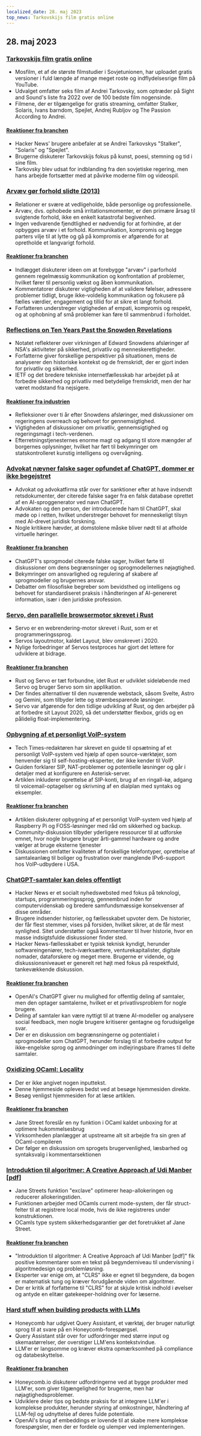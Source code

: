 ```yaml
---
localized_date: 28. maj 2023
top_news: Tarkovskijs film gratis online
---
```




<CallToAction />

<Steps>

## 28. maj 2023

### [Tarkovskijs film gratis online](https://kottke.org/23/05/watch-tarkovskys-best-films-online-for-free)

- Mosfilm, et af de største filmstudier i Sovjetunionen, har uploadet gratis versioner i fuld længde af mange meget roste og indflydelsesrige film på YouTube.
- Udvalget omfatter seks film af Andrei Tarkovsky, som optræder på Sight and Sound's liste fra 2022 over de 100 bedste film nogensinde.
- Filmene, der er tilgængelige for gratis streaming, omfatter Stalker, Solaris, Ivans barndom, Spejlet, Andrej Rubljov og The Passion According to Andrei.

#### [Reaktioner fra branchen](http://news.ycombinator.com/item?id=36096652)

- Hacker News' brugere anbefaler at se Andrei Tarkovskys "Stalker", "Solaris" og "Spejlet".
- Brugerne diskuterer Tarkovskijs fokus på kunst, poesi, stemning og tid i sine film.
- Tarkovsky blev udsat for indblanding fra den sovjetiske regering, men hans arbejde fortsætter med at påvirke moderne film og videospil.

### [Arvæv gør forhold slidte (2013)](https://gist.github.com/gtallen1187/27a585fcf36d6e657db2)

- Relationer er svære at vedligeholde, både personlige og professionelle.
- Arvæv, dvs. ophobede små irritationsmomenter, er den primære årsag til svigtende forhold, ikke en enkelt katastrofal begivenhed.
- Ingen vedvarende fjendtlighed er nødvendig for at forhindre, at der opbygges arvæv i et forhold. Kommunikation, kompromis og begge parters vilje til at lytte og gå på kompromis er afgørende for at opretholde et langvarigt forhold.

#### [Reaktioner fra branchen](http://news.ycombinator.com/item?id=36093954)

- Indlægget diskuterer ideen om at forebygge "arvæv" i parforhold gennem regelmæssig kommunikation og konfrontation af problemer, hvilket fører til personlig vækst og åben kommunikation.
- Kommentatorer diskuterer vigtigheden af at validere følelser, adressere problemer tidligt, bruge ikke-voldelig kommunikation og fokusere på fælles værdier, engagement og tillid for at sikre et langt forhold.
- Forfatteren understreger vigtigheden af empati, kompromis og respekt, og at ophobning af små problemer kan føre til sammenbrud i forholdet.

### [Reflections on Ten Years Past the Snowden Revelations](https://www.ietf.org/archive/id/draft-farrell-tenyearsafter-00.html)

- Notatet reflekterer over virkningen af Edward Snowdens afsløringer af NSA's aktiviteter på sikkerhed, privatliv og menneskerettigheder.
- Forfatterne giver forskellige perspektiver på situationen, mens de analyserer den historiske kontekst og de fremskridt, der er gjort inden for privatliv og sikkerhed.
- IETF og det bredere tekniske internetfællesskab har arbejdet på at forbedre sikkerhed og privatliv med betydelige fremskridt, men der har været modstand fra nejsigere.

#### [Reaktioner fra industrien](http://news.ycombinator.com/item?id=36097082)

- Refleksioner over ti år efter Snowdens afsløringer, med diskussioner om regeringens overreach og behovet for gennemsigtighed.
- Vigtigheden af diskussioner om privatliv, gennemsigtighed og regeringsmagt i tech-verdenen.
- Efterretningstjenesternes enorme magt og adgang til store mængder af borgernes oplysninger, hvilket har ført til bekymringer om statskontrolleret kunstig intelligens og overvågning.

### [Advokat nævner falske sager opfundet af ChatGPT, dommer er ikke begejstret](https://simonwillison.net/2023/May/27/lawyer-chatgpt/)

- Advokat og advokatfirma står over for sanktioner efter at have indsendt retsdokumenter, der citerede falske sager fra en falsk database oprettet af en AI-sproggenerator ved navn ChatGPT.
- Advokaten og den person, der introducerede ham til ChatGPT, skal møde op i retten, hvilket understreger behovet for menneskeligt tilsyn med AI-drevet juridisk forskning.
- Nogle kritikere hævder, at domstolene måske bliver nødt til at afholde virtuelle høringer.

#### [Reaktioner fra branchen](http://news.ycombinator.com/item?id=36097900)

- ChatGPT's sprogmodel citerede falske sager, hvilket førte til diskussioner om dens begrænsninger og sprogmodellernes nøjagtighed.
- Bekymringer om ansvarlighed og regulering af skabere af sprogmodeller og brugernes ansvar.
- Debatter om filosofiske begreber som bevidsthed og intelligens og behovet for standardiseret praksis i håndteringen af AI-genereret information, især i den juridiske profession.

### [Servo, den parallelle browsermotor skrevet i Rust](https://servo.org/)

- Servo er en webrendering-motor skrevet i Rust, som er et programmeringssprog.
- Servos layoutmotor, kaldet Layout, blev omskrevet i 2020.
- Nylige forbedringer af Servos testproces har gjort det lettere for udviklere at bidrage.

#### [Reaktioner fra branchen](http://news.ycombinator.com/item?id=36092852)

- Rust og Servo er tæt forbundne, idet Rust er udviklet sideløbende med Servo og bruger Servo som sin applikation.
- Der findes alternativer til den nuværende webstack, såsom Svelte, Astro og Gemini, som tilbyder lette og strømbesparende løsninger.
- Servo var afgørende for den tidlige udvikling af Rust, og den arbejder på at forbedre sit Layout 2020, så det understøtter flexbox, grids og en pålidelig float-implementering.

### [Opbygning af et personligt VoIP-system](https://www.sacredheartsc.com/blog/building-a-personal-voip-system/)

- Tech Times-redaktøren har skrevet en guide til opsætning af et personligt VoIP-system ved hjælp af open source-værktøjer, som henvender sig til self-hosting-eksperter, der ikke kender til VoIP.
- Guiden forklarer SIP, NAT-problemer og potentielle løsninger og går i detaljer med at konfigurere en Asterisk-server.
- Artiklen inkluderer oprettelse af SIP-konti, brug af en ringall-kø, adgang til voicemail-optagelser og skrivning af en dialplan med syntaks og eksempler.

#### [Reaktioner fra branchen](http://news.ycombinator.com/item?id=36092718)

- Artiklen diskuterer opbygning af et personligt VoIP-system ved hjælp af Raspberry Pi og FOSS-løsninger med råd om sikkerhed og backup.
- Community-diskussion tilbyder yderligere ressourcer til at udforske emnet, hvor nogle brugere bruger årti-gammel hardware og andre vælger at bruge eksterne tjenester
- Diskussionen omfatter kvaliteten af forskellige telefontyper, oprettelse af samtaleanlæg til boliger og frustration over manglende IPv6-support hos VoIP-udbydere i USA.

### [ChatGPT-samtaler kan deles offentligt](https://chat.openai.com/share/66169853-d00a-4b05-abce-8f82c6d8c868)

- Hacker News er et socialt nyhedswebsted med fokus på teknologi, startups, programmeringssprog, gennembrud inden for computervidenskab og bredere samfundsmæssige konsekvenser af disse områder.
- Brugere indsender historier, og fællesskabet upvoter dem. De historier, der får flest stemmer, vises på forsiden, hvilket sikrer, at de får mest synlighed. Sitet understøtter også kommentarer til hver historie, hvor en masse indsigtsfulde diskussioner finder sted.
- Hacker News-fællesskabet er typisk teknisk kyndigt, herunder softwareingeniører, tech-iværksættere, venturekapitalister, digitale nomader, dataforskere og meget mere. Brugerne er vidende, og diskussionsniveauet er generelt ret højt med fokus på respektfuld, tankevækkende diskussion.

#### [Reaktioner fra branchen](http://news.ycombinator.com/item?id=36091388)

- OpenAI's ChatGPT giver nu mulighed for offentlig deling af samtaler, men den optager samtalerne, hvilket er et privatlivsproblem for nogle brugere.
- Deling af samtaler kan være nyttigt til at træne AI-modeller og analysere social feedback, men nogle brugere kritiserer gentagne og forudsigelige svar.
- Der er en diskussion om begrænsningerne og potentialet i sprogmodeller som ChatGPT, herunder forslag til at forbedre output for ikke-engelske sprog og anmodninger om indlejringsbare iframes til delte samtaler.

### [Oxidizing OCaml: Locality](https://blog.janestreet.com/oxidizing-ocaml-locality/)

- Der er ikke angivet nogen inputtekst.
- Denne hjemmeside opleves bedst ved at besøge hjemmesiden direkte.
- Besøg venligst hjemmesiden for at læse artiklen.

#### [Reaktioner fra branchen](http://news.ycombinator.com/item?id=36094799)

- Jane Street foreslår en ny funktion i OCaml kaldet unboxing for at optimere hukommelsesbrug
- Virksomheden planlægger at upstreame alt sit arbejde fra sin gren af OCaml-compileren
- Der følger en diskussion om sprogets brugervenlighed, læsbarhed og syntaksvalg i kommentarsektionen

### [Introduktion til algoritmer: A Creative Approach af Udi Manber [pdf]](https://doc.lagout.org/science/0_Computer%20Science/2_Algorithms/Introduction%20to%20Algorithms_%20A%20Creative%20Approach%20%5BManber%201989-01-11%5D.pdf)

- Jane Streets funktion "exclave" optimerer heap-allokeringen og reducerer allokeringstiden.
- Funktionen arbejder med OCamls current mode-system, der får struct-felter til at registrere local mode, hvis de ikke registreres under konstruktionen.
- OCamls type system sikkerhedsgarantier gør det foretrukket af Jane Street.

#### [Reaktioner fra branchen](http://news.ycombinator.com/item?id=36096305)

- "Introduktion til algoritmer: A Creative Approach af Udi Manber [pdf]" fik positive kommentarer som en tekst på begynderniveau til undervisning i algoritmedesign og problemløsning.
- Eksperter var enige om, at "CLRS" ikke er egnet til begyndere, da bogen er matematisk tung og kræver forudgående viden om algoritmer.
- Der er kritik af forfatterne til "CLRS" for at skjule kritisk indhold i øvelser og antyde en elitær gatekeeper-holdning over for læserne.

### [Hard stuff when building products with LLMs](https://www.honeycomb.io/blog/hard-stuff-nobody-talks-about-llm)

- Honeycomb har udgivet Query Assistant, et værktøj, der bruger naturligt sprog til at svare på en Honeycomb-forespørgsel.
- Query Assistant står over for udfordringer med større input og skemastørrelser, der overstiger LLM'ens kontekstvindue.
- LLM'er er langsomme og kræver ekstra opmærksomhed på compliance og databeskyttelse.

#### [Reaktioner fra branchen](http://news.ycombinator.com/item?id=36096811)

- Honeycomb.io diskuterer udfordringerne ved at bygge produkter med LLM'er, som giver tilgængelighed for brugerne, men har nøjagtighedsproblemer.
- Udviklere deler tips og bedste praksis for at integrere LLM'er i komplekse produkter, herunder styring af omkostninger, håndtering af LLM-fejl og udnyttelse af deres fulde potentiale.
- OpenAI's brug af embeddings er lovende til at skabe mere komplekse forespørgsler, men der er fordele og ulemper ved implementeringen.

</Steps>
